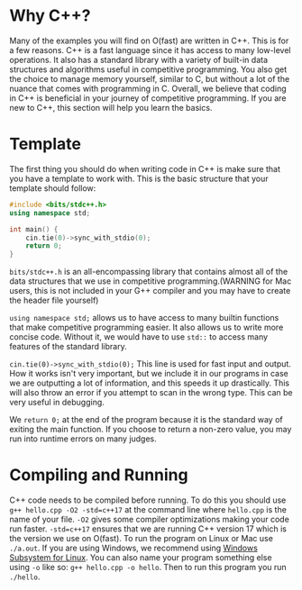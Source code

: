 # Why C++?

Many of the examples you will find on O(fast) are written in C++.  This is for a few reasons.
C++ is a fast language since it has access to many low-level operations.
It also has a standard library with a variety of built-in data structures and algorithms useful in competitive programming.
You also get the choice to manage memory yourself, similar to C, but without a lot of the nuance that comes with programming in C.
Overall, we believe that coding in C++ is beneficial in your journey of competitive programming.
If you are new to C++, this section will help you learn the basics.

# Template

The first thing you should do when writing code in C++ is make sure that you have a template to work with.
This is the basic structure that your template should follow:

```c++
#include <bits/stdc++.h>
using namespace std;

int main() {
    cin.tie(0)->sync_with_stdio(0);
    return 0;
}
```

`bits/stdc++.h` is an all-encompassing library that contains almost all of the data structures that we use in
competitive programming.(WARNING for Mac users, this is not included in your G++ compiler and you may have to create the header file yourself)

`using namespace std;`  allows us to have access to many builtin functions that make competitive programming easier.
It also allows us to write more concise code.  Without it, we would have to use `std::` to access many features of the standard library.

`cin.tie(0)->sync_with_stdio(0);`
This line is used for fast input and output.  How it works isn't very important, but we include it in our programs in case
we are outputting a lot of information, and this speeds it up drastically.  This will also throw an error if you attempt to scan in the wrong type.
This can be very useful in debugging.

We `return 0;` at the end of the program because it is the standard way of exiting the main function.  If you choose to
return a non-zero value, you may run into runtime errors on many judges.


# Compiling and Running

C++ code needs to be compiled before running.  To do this you should use `g++ hello.cpp -O2 -std=c++17` at the command line where `hello.cpp` is the name of your file.
`-O2` gives some compiler optimizations making your code run faster.
`-std=c++17` ensures that we are running C++ version 17 which is the version we use on O(fast).
To run the program on Linux or Mac use `./a.out`.  If you are using Windows, we recommend using [Windows Subsystem for Linux](https://ubuntu.com/desktop/wsl).
You can also name your program something else using `-o` like so: `g++ hello.cpp -o hello`.  Then to run this program you run `./hello`.